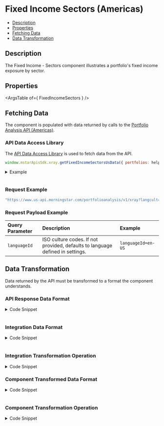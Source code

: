 
<Meta title="FixedIncomeSectors" component={FixedIncomeSectors} />

<style> {
  `
    details {
      padding: 10px;
      font-weight: bold;
      color: white;
      background: #3c3c3c;
    }
    summary {
      font-family: "Nunito Sans","San Francisco",BlinkMacSystemFont,"Segoe UI","Helvetica Neue",Helvetica,Arial,sans-serif;
      cursor: pointer;
    }
    .summary-text {
      padding-left: 5px;
      font-size: 15px;
    }
    .v-application--wrap {
        min-height: 100%
    }
  `}
  
</style>

# Fixed Income Sectors (Americas)

- [Description](#description)
- [Properties](#properties)
- [Fetching Data](#fetching-data)
- [Data Transformation](#data-transformation)


## Description
The Fixed Income - Sectors component illustrates a portfolio's fixed income exposure by sector.


<Canvas withSource="open" withToolbar>
  <Story id="components-fixed-income-sectors--story-details-us"></Story>
</Canvas>

## Properties

<ArgsTable of={ FixedIncomeSectors } />

## Fetching Data

The component is populated with data returned by calls to the <a href={PORTFOLIO_ANALYSIS_AMERICAS_URL} target="_blank">Portfolio Analysis API (Americas)</a>.
<!--
- [API Data Access Library](#api-data-access-library)
- [Request Example](#request)
- [Request Payload Example](#request-payload)
-->

### API Data Access Library
The <a href={DATA_ACCESS_LIBRARY} target="_blank">API Data Access Library</a> is used to fetch data from the API.

``` javascript dark
window.mstarApisSdk.xray.getFixedIncomeSectorsUsData({ portfolios: helper.sampleUsPortfolio, languageId: 'en-US' })
```
<details>
  <summary><span class="summary-text">Example</span></summary>

``` javascript dark
const samplePortfolio = [
    {
        name: 'US demo portfolio - weight',
        totalValue: 10000,
        currency: 'USD',
        holdings: [
            {
                securityId: 'FOUSA06OEZ',
                weight: 30,
            },
            {
                securityId: 'FOUSA06IVV',
                weight: 50,
            },
            {
                securityId: 'F00000T770',
                weight: 20,
            },
        ],
        benchmark: {
            type: 'Standard',
            holdings: [
                {
                    securityId: 'XIUSA0010V',
                    weight: 100,
                },
            ],
        },
    },
];

window.mstarApisSdk.xray.getFixedIncomeSectorsUsData({ portfolios: helper.sampleUsPortfolio, languageId: 'en-US' })
```
</details>
&nbsp;

### Request Example

```javascript dark
"https://www.us-api.morningstar.com/portfolioanalysis/v1/xray?langcult={{languageId}}"

```
### Request Payload Example

| Query Parameter | Description|Example |
| :----------- | :--------| :----------- | 
| `languageId` |	ISO culture codes. If not provided, defaults to language defined in settings. |`languageId=en-US` |

## Data Transformation

Data returned by the API must be transformed to a format the component understands.
<!--
- [API Response Data Format](#api-response-data-format)
- [Integration Data Format](#integration-data-format) 
- [Integration Transformation Operation](#integration-transformation-operation) 
- [Component Transformed Data Format](#component-transformed-data-format) 
- [Component Transformation Operation](#component-transformation-operation) 
-->

### API Response Data Format
<details>
  <summary><span class="summary-text">Code Snippet</span></summary>

```json dark
{
    "Portfolio": [
        {
            "Id": "Government",
            "Value": 0
        },
        {
            "Id": "Corporate",
            "Value": 96.38
        },
        {
            "Id": "Securitized",
            "Value": 0
        },
        {
            "Id": "Municipal",
            "Value": 0
        },
        {
            "Id": "CashEquivalents",
            "Value": 3.62
        },
        {
            "Id": "Derivative",
            "Value": 0
        }
    ],
    "Benchmark": [
        {
            "Id": "Government"
        },
        {
            "Id": "Corporate"
        },
        {
            "Id": "Securitized"
        },
        {
            "Id": "Municipal"
        },
        {
            "Id": "CashEquivalents"
        },
        {
            "Id": "Derivative"
        }
    ]
}
```
</details>
&nbsp;

### Integration Data Format
<details>
  <summary><span class="summary-text">Code Snippet</span></summary>

```json dark
{
    "portfolio": {
        "Government": 0,
        "Corporate": 96.38,
        "Securitized": 0,
        "Municipal": 0,
        "CashEquivalents": 3.62,
        "Derivative": 0
    },
    "benchmark": {
        "Government": 0,
        "Corporate": 0,
        "Securitized": 0,
        "Municipal": 0,
        "CashEquivalents": 0,
        "Derivative": 0
    }
}
```
</details>
&nbsp;

### Integration Transformation Operation
<details>
  <summary><span class="summary-text">Code Snippet</span></summary>

```javascript dark
function getFixedIncomeSectorsUsData(xrayData, breakdown = {}) {
    const portfolioData = get(xrayData, 'Portfolio', []);
    const benchmarkData = get(xrayData, 'Benchmark', []);
    const portfolio = {};
    const benchmark = {};
    portfolioData.forEach((sector) => {
        portfolio[sector.Id] = sector.Value;
    });
    benchmarkData.forEach((sector) => {
        benchmark[sector.Id] = sector.Value;
    });
    return {
        portfolio,
        benchmark
    };
}
```
</details>

### Component Transformed Data Format
<details>
  <summary><span class="summary-text">Code Snippet</span></summary>

```json dark
[
    {
        "key": "Government",
        "portfolio": 0,
        "benchmark": "-"
    },
    {
        "key": "Municipal",
        "portfolio": 0,
        "benchmark": "-"
    },
    {
        "key": "Corporate",
        "portfolio": 96.38,
        "benchmark": "-"
    },
    {
        "key": "Securitized",
        "portfolio": 0,
        "benchmark": "-"
    },
    {
        "key": "CashEquivalents",
        "portfolio": 3.62,
        "benchmark": "-"
    },
    {
        "key": "Derivative",
        "portfolio": 0,
        "benchmark": "-"
    }
]
```
</details>
&nbsp;

### Component Transformation Operation
<details>
  	<summary><span class="summary-text">Code Snippet</span></summary>

```javascript dark
    parsedModelData() {
        return this.dataPoints.map((sector) => ({
            key: sector,
            portfolio: this.modelData.portfolio[sector] ?? '-',
            benchmark: this.modelData.benchmark[sector] ?? '-',
        }));
    },
```
</details>

